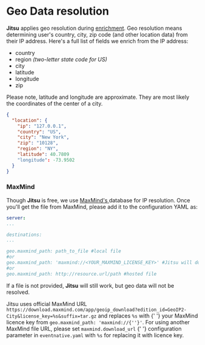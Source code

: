 # Geo Data resolution

**Jitsu** applies geo resolution during [enrichment](/docs/how-it-works/architecture#context-enrichment-step). Geo resolution means determining
user's country, city, zip code \(and other location data\) from their IP address. Here's a full list of fields we enrich from the IP address:

* country
* region _\(two-letter state code for US\)_
* city
* latitude
* longitude
* zip

<Hint>
Please note, latitude and longitude are approximate. They are most likely the coordinates of the center of a city.
</Hint>

```json
{
  "location": {
    "ip": "127.0.0.1",
    "country": "US",
    "city": "New York",
    "zip": "10128",
    "region": "NY",
    "latitude": 40.7809
    "longitude": -73.9502
  }
}
```

### MaxMind

Though **Jitsu** is free, we use [MaxMind's ](https://www.maxmind.com/en/geoip2-city)database for IP resolution. Once you'll get the file from MaxMind, please add it to the configuration YAML as:

```yaml
server:
...

destinations:
...

geo.maxmind_path: path_to_file #local file
#or
geo.maxmind_path: 'maxmind://<YOUR_MAXMIND_LICENSE_KEY>' #Jitsu will download MaxMind DB from official MaxMind URL with your licence key
#or
geo.maxmind_path: http://resource.url/path #hosted file
```

If a file is not provided, **Jitsu** will still work, but geo data will not be resolved.

<Hint>
  Jitsu uses official MaxMind URL <code inline="true">https://download.maxmind.com/app/geoip_download?edition_id=GeoIP2-City&license_key=%s&suffix=tar.gz</code> and replaces <code inline="true">%s</code> with {' '}
  your MaxMind licence key from <code inline="true">geo.maxmind_path: 'maxmind://{'<YOUR_MAXMIND_LICENSE_KEY>'}'</code>. For using another MaxMind file URL, please set <code inline="true">maxmind.download_url</code> {' '}
  configuration parameter in <code inline="true">eventnative.yaml</code> with <code inline="true">%s</code> for replacing it with licence key.
</Hint>